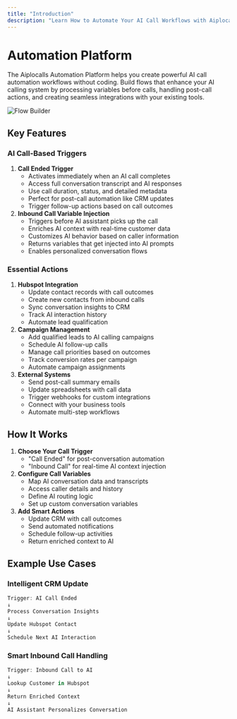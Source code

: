 ```yaml
---
title: "Introduction"
description: "Learn How to Automate Your AI Call Workflows with Aiplocalls"
---
```


# Automation Platform

The Aiplocalls Automation Platform helps you create powerful AI call automation workflows without coding. Build flows that enhance your AI calling system by processing variables before calls, handling post-call actions, and creating seamless integrations with your existing tools.

![Flow Builder](/resources/visual-builder.gif)

## Key Features

### AI Call-Based Triggers

1. **Call Ended Trigger**
   - Activates immediately when an AI call completes
   - Access full conversation transcript and AI responses
   - Use call duration, status, and detailed metadata
   - Perfect for post-call automation like CRM updates
   - Trigger follow-up actions based on call outcomes
2. **Inbound Call Variable Injection**
   - Triggers before AI assistant picks up the call
   - Enriches AI context with real-time customer data
   - Customizes AI behavior based on caller information
   - Returns variables that get injected into AI prompts
   - Enables personalized conversation flows

### Essential Actions

1. **Hubspot Integration**
   - Update contact records with call outcomes
   - Create new contacts from inbound calls
   - Sync conversation insights to CRM
   - Track AI interaction history
   - Automate lead qualification
2. **Campaign Management**
   - Add qualified leads to AI calling campaigns
   - Schedule AI follow-up calls
   - Manage call priorities based on outcomes
   - Track conversion rates per campaign
   - Automate campaign assignments
3. **External Systems**
   - Send post-call summary emails
   - Update spreadsheets with call data
   - Trigger webhooks for custom integrations
   - Connect with your business tools
   - Automate multi-step workflows

## How It Works

1. **Choose Your Call Trigger**
   - "Call Ended" for post-conversation automation
   - "Inbound Call" for real-time AI context injection
2. **Configure Call Variables**
   - Map AI conversation data and transcripts
   - Access caller details and history
   - Define AI routing logic
   - Set up custom conversation variables
3. **Add Smart Actions**
   - Update CRM with call outcomes
   - Send automated notifications
   - Schedule follow-up activities
   - Return enriched context to AI

## Example Use Cases

### Intelligent CRM Update

```javascript
Trigger: AI Call Ended
↓
Process Conversation Insights
↓
Update Hubspot Contact
↓
Schedule Next AI Interaction
```

### Smart Inbound Call Handling

```javascript
Trigger: Inbound Call to AI
↓
Lookup Customer in Hubspot
↓
Return Enriched Context
↓
AI Assistant Personalizes Conversation
```